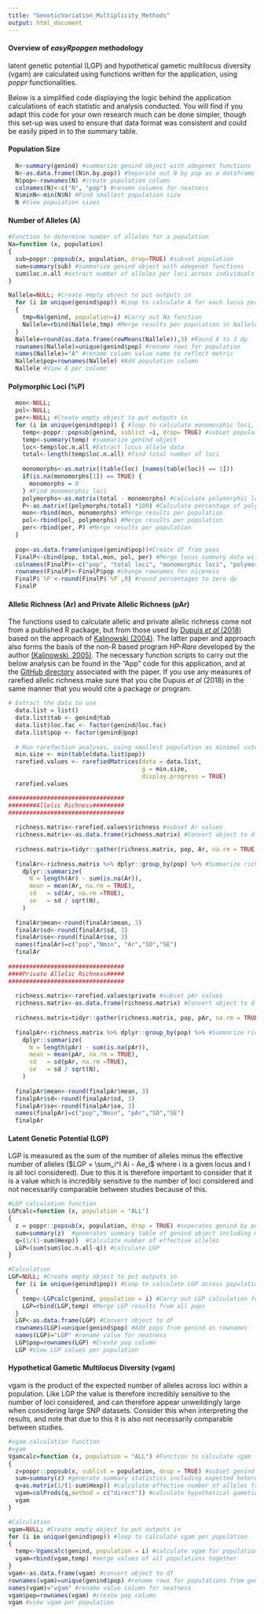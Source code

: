 ---
title: "GeneticVariation_Multiplicity_Methods"
output: html_document
---

#### **Overview of *easyRpopgen* methodology**

latent genetic potential (LGP) and hypothetical gametic multilocus diversity (vgam) are calculated using functions written for the application, using *poppr* functionalities.

Below is a simplified code displaying the logic behind the application calculations of each statistic and analysis conducted. You will find if you adapt this code for your own research much can be done simpler, though this set-up was used to ensure that data format was consistent and could be easily piped in to the summary table.

#### **Population Size**

```{r, eval = FALSE}
  N<-summary(genind) #summarize genind object with adegenet functions
  N<-as.data.frame((N$n.by.pop)) #Separate out N by pop as a dataframe
  N$pop<-rownames(N) #create population column
  colnames(N)<-c("N", "pop") #rename columns for neatness
  N$minN<-min(N$N) #Find smallest population size
  N #View population sizes
```

#### **Number of Alleles (A)**

```{r, eval = FALSE}
#Function to determine number of alleles for a population
Na=function (x, population)
{
  sub=poppr::popsub(x, population, drop=TRUE) #subset population
  sum=summary(sub) #summarize genind object with adegenet functions
  sum$loc.n.all #extract number of alleles per loci across individuals from summary
}

Nallele=NULL; #Create empty object to put outputs in
  for (i in unique(genind$pop)) #Loop to calculate A for each locus per population
  {
    tmp=Na(genind, population=i) #Carry out Na function
    Nallele=rbind(Nallele,tmp) #Merge results per population in Nallele
  }
  Nallele=round(as.data.frame(rowMeans(Nallele)),3) #Round A to 3 dp
  rownames(Nallele)=unique(genind$pop) #rename rows for population
  names(Nallele)="A" #rename column value name to reflect metric
  Nallele$pop=rownames(Nallele) #Add population column
  Nallele #View A per column
```

#### **Polymorphic Loci (%P)**

```{r, eval = FALSE}
  mon<-NULL;
  pol<-NULL;
  per<-NULL; #Create empty object to put outputs in
  for (i in unique(genind$pop)) { #loop to calculate monomorphic loci, polymorphic loci and percentage of polymorphic loci per loci for each pop
    temp<-poppr::popsub(genind, sublist =i, drop= TRUE) #subset population i
    temp<-summary(temp) #summarize genind object
    loc<-temp$loc.n.all #Extract locus allele data
    total<-length(temp$loc.n.all) #find total number of loci
    
    monomorphs<-as.matrix((table(loc) [names(table(loc)) == 1]))
    if(is.na(monomorphs[1]) == TRUE) {
      monomorphs = 0
    } #Find monomorphic loci
    polymorphs<-as.matrix(total - monomorphs) #calculate polymorphic loci
    P<-as.matrix((polymorphs/total) *100) #Calculate percentage of polymorphic loci
    mon<-rbind(mon, monomorphs) #Merge results per population
    pol<-rbind(pol, polymorphs) #Merge results per population
    per<-rbind(per, P) #Merge results per population
  }
  
  pop<-as.data.frame(unique(genind$pop))#Create df from pops
  FinalP<-cbind(pop, total,mon, pol, per) #Merge locus summary data with pops
  colnames(FinalP)<-c("pop", "total loci", "monomorphic loci", "polymorphic loci", "%P") #rename columns for neatness
  rownames(FinalP)<-FinalP$pop #change rownames for niceness
  FinalP$`%P`<-round(FinalP$`%P`,0) #round percentages to zero dp
  FinalP
```

#### **Allelic Richness (Ar) and Private Allelic Richness (pAr)**

The functions used to calculate allelic and private allelic richness come not from a published R package, but from those used by [Dupuis *et al* (2018)](https://link.springer.com/article/10.1007/s10592-018-1081-8) based on the approach of [Kalinowski (2004)](https://link.springer.com/article/10.1023/B:COGE.0000041021.91777.1a). The latter paper and approach also forms the basis of the non-R based program *HP-Rare* developed by the author [(Kalinowski, 2005)](https://doi.org/10.1111/j.1471-8286.2004.00845.x). The necessary function scripts to carry out the below analysis can be found in the "App" code for this application, and at the [GitHub directory](https://github.com/muirheadk/GBS_analysis_pipeline ) associated with the paper. If you use any measures of rarefied allelic richness make sure that you cite Dupuis *et al* (2018) in the same manner that you would cite a package or program.

```{r, eval = FALSE}
# Extract the data to use
  data.list = list()
  data.list$tab <- genind@tab
  data.list$loc.fac <- factor(genind@loc.fac)
  data.list$pop <- factor(genind@pop)
  
  # Run rarefaction analyses, using smallest population as minimal cutoff
  min.size <- min(table(data.list$pop))
  rarefied.values <- rarefiedMatrices(data = data.list, 
                                      g = min.size, 
                                      display.progress = TRUE)
  rarefied.values

#################################
########Allelic Richness#########
#################################
  
  richness.matrix<-rarefied.values$richness #subset Ar values
  richness.matrix<-as.data.frame(richness.matrix) #Convert object to df
  
  richness.matrix=tidyr::gather(richness.matrix, pop, Ar, na.rm = TRUE, convert = FALSE) #Rearrange data
  
  finalAr<-richness.matrix %>% dplyr::group_by(pop) %>% #Summarize richness values per population
    dplyr::summarize(
      N = length(Ar) - sum(is.na(Ar)),
      mean = mean(Ar, na.rm = TRUE),
      sd   = sd(Ar, na.rm =TRUE),
      se   = sd / sqrt(N),
    )
  
  finalAr$mean<-round(finalAr$mean, 3)
  finalAr$sd<-round(finalAr$sd, 3)
  finalAr$se<-round(finalAr$se, 3)
  names(finalAr)=c("pop","Nmin", "Ar","SD","SE")
  finalAr
  
#################################
####Private Allelic Richness#####
#################################
  
  richness.matrix<-rarefied.values$private #subset pAr values
  richness.matrix<-as.data.frame(richness.matrix) #Convert object to df
  
  richness.matrix=tidyr::gather(richness.matrix, pop, pAr, na.rm = TRUE, convert = FALSE) #Rearrange data
  
  finalpAr<-richness.matrix %>% dplyr::group_by(pop) %>% #Summarize richness values per population
    dplyr::summarize(
      N = length(pAr) - sum(is.na(pAr)),
      mean = mean(pAr, na.rm = TRUE),
      sd   = sd(pAr, na.rm =TRUE),
      se   = sd / sqrt(N),
    )
  
  finalpAr$mean<-round(finalpAr$mean, 3)
  finalpAr$sd<-round(finalpAr$sd, 3)
  finalpAr$se<-round(finalpAr$se, 3)
  names(finalpAr)=c("pop","Nmin", "pAr","SD","SE")
  finalpAr
```

#### **Latent Genetic Potential (LGP)**

LGP is measured as the sum of the number of alleles minus the effective number of alleles ($LGP = \sum_i^I Ai - Ae_i$ where i is a given locus and I is all loci considered). Due to this it is therefore important to consider that it is a value which is incredibly sensitive to the number of loci considered and not necessarily comparable between studies because of this.

```{r, eval = FALSE}
#LGP calculation function
LGPcalc=function (x, population = "ALL")
{
  z = poppr::popsub(x, population, drop = TRUE) #seperates genind by population
  sum=summary(z)  #generates summary table of genind object including measures of 'number of alleles' and 'expected heterozygosity' which are needed to calculate LGP
  q=(1/(1-sum$Hexp))  #Calculate number of effective alleles
  LGP=(sum(sum$loc.n.all-q)) #calculate LGP
}

#Calculation
LGP=NULL; #Create empty object to put outputs in
  for (i in unique(genind$pop)) #Loop to calculate LGP across populations
  {
    temp<-LGPcalc(genind, population = i) #Carry out LGP calculation for pop i
    LGP=rbind(LGP,temp) #Merge LGP results from all pops
  }
  LGP<-as.data.frame(LGP) #Convert object to df
  rownames(LGP)=unique(genind$pop) #Add pops from genind as rownames
  names(LGP)="LGP" #rename value for neatness
  LGP$pop=rownames(LGP) #Create pop column
  LGP #View LGP values per population
```

#### **Hypothetical Gametic Multilocus Diversity (vgam)**

vgam is the product of the expected number of alleles across loci within a population. Like LGP the value is therefore incredibly sensitive to the number of loci considered, and can therefore appear unweildingly large when considering large SNP datasets. Consider this when interpreting the results, and note that due to this it is also not necessarily comparable between studies.

```{r, eval = FALSE}
#vgam calculation function
#vgam
Vgamcalc=function (x, population = "ALL") #Function to calculate vgam from a genind object
{
  z=poppr::popsub(x, sublist = population, drop = TRUE) #subset genind by population
  sum=summary(z) #generate summary statistics including expected heterozygosity
  q=as.matrix(1/(1-sum$Hexp)) #calculate effective number of alleles from expected heterozygosity
  vgam=colProds(q,method = c("direct")) #calculate hypothetical gametic multi-locus diversity as product of all Aes across all loci
  vgam
}

#Calculation
vgam=NULL; #Create empty object to put outputs in
for (i in unique(genind$pop)) #loop to calculate vgam per population
{
  temp<-Vgamcalc(genind, population = i) #calculate vgam for population i
  vgam=rbind(vgam,temp) #merge values of all populations together
}
vgam<-as.data.frame(vgam) #convert object to df
rownames(vgam)=unique(genind$pop) #rename rows for populations from genind object
names(vgam)="vgam" #rename value column for neatness
vgam$pop=rownames(vgam) #create pop column
vgam #view vgam per population
```